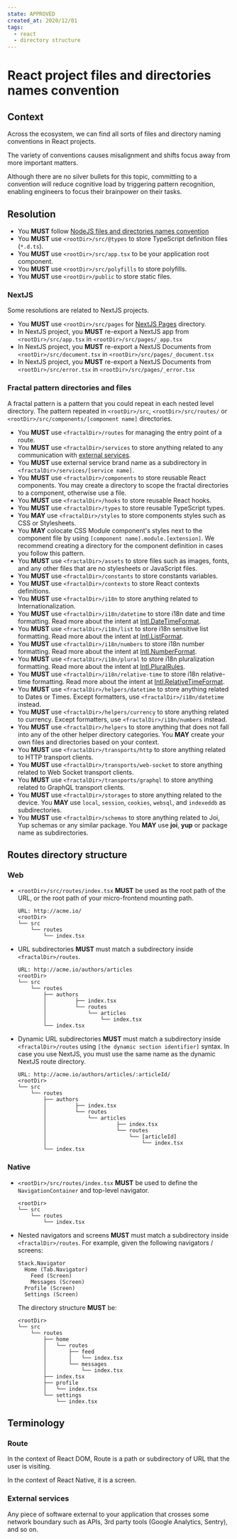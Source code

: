 ```yaml
---
state: APPROVED
created_at: 2020/12/01
tags:
  - react
  - directory structure
---
```


# React project files and directories names convention

## Context

Across the ecosystem, we can find all sorts of files and directory naming
conventions in React projects.

The variety of conventions causes misalignment and shifts focus away from more
important matters.

Although there are no silver bullets for this topic, committing to a convention
will reduce cognitive load by triggering pattern recognition, enabling engineers
to focus their brainpower on their tasks.

## Resolution

- You **MUST** follow [NodeJS files and directories names convention](../3122196229EADME.md)
- You **MUST** use `<rootDir>/src/@types` to store TypeScript definition files
  (`*.d.ts`).
- You **MUST** use `<rootDir>/src/app.tsx` to be your application root
  component.
- You **MUST** use `<rootDir>/src/polyfills` to store polyfills.
- You **MUST** use `<rootDir>/public` to store static files.

### NextJS

Some resolutions are related to NextJS projects.

- You **MUST** use `<rootDir>/src/pages` for [NextJS Pages](https://nextjs.org/docs/basic-features/pages)
  directory.
- In NextJS project, you **MUST** re-export a NextJS app from
  `<rootDir>/src/app.tsx` in `<rootDir>/src/pages/_app.tsx`
- In NextJS project, you **MUST** re-export a NextJS Documents from
  `<rootDir>/src/document.tsx` in `<rootDir>/src/pages/_document.tsx`
- In NextJS project, you **MUST** re-export a NextJS Documents from
  `<rootDir>/src/error.tsx` in `<rootDir>/src/pages/_error.tsx`

### Fractal pattern directories and files

A fractal pattern is a pattern that you could repeat in each nested level
directory. The pattern repeated in `<rootDir>/src`, `<rootDir>/src/routes/` or
`<rootDir>/src/components/[component name]` directories.

- You **MUST** use `<fractalDir>/routes` for managing the entry point of a
  route.
- You **MUST** use `<fractalDir>/services` to store anything
  related to any communication with [external services](#external-services).
- You **MUST** use external service brand name as a subdirectory in
  `<fractalDir>/services/[service name]`.
- You **MUST** use `<fractalDir>/components` to store reusable React
  components. You may create a directory to scope the fractal directories to
  a component, otherwise use a file.
- You **MUST** use `<fractalDir>/hooks` to store reusable React
  hooks.
- You **MUST** use `<fractalDir>/types` to store reusable TypeScript types.
- You **MAY** use `<fractalDir>/styles` to store components styles such as
  CSS or Stylesheets.
- You **MAY** colocate CSS Module component's styles next to the component
  file by using `[component name].module.[extension]`. We recommend creating
  a directory for the component definition in cases you follow this pattern.
- You **MUST** use `<fractalDir>/assets` to store files such as images, fonts,
  and any other files that are no stylesheets or JavaScript files.
- You **MUST** use `<fractalDir>/constants` to store constants variables.
- You **MUST** use `<fractalDir>/contexts` to store React contexts definitions.
- You **MUST** use `<fractalDir>/i18n` to store anything
  related to Internationalization.
- You **MUST** use `<fractalDir>/i18n/datetime` to store i18n date
  and time formatting. Read more about the intent at [Intl.DateTimeFormat](https://developer.mozilla.org/en-US/docs/Web/JavaScript/Reference/Global_Objects/Intl/DateTimeFormat).
- You **MUST** use `<fractalDir>/i18n/list` to store i18n sensitive
  list formatting. Read more about the intent at [Intl.ListFormat](https://developer.mozilla.org/en-US/docs/Web/JavaScript/Reference/Global_Objects/Intl/ListFormat).
- You **MUST** use `<fractalDir>/i18n/numbers` to store i18n number
  formatting. Read more about the intent at [Intl.NumberFormat](https://developer.mozilla.org/en-US/docs/Web/JavaScript/Reference/Global_Objects/Intl/NumberFormat).
- You **MUST** use `<fractalDir>/i18n/plural` to store i18n
  pluralization formatting. Read more about the intent at [Intl.PluralRules](https://developer.mozilla.org/en-US/docs/Web/JavaScript/Reference/Global_Objects/Intl/PluralRules).
- You **MUST** use `<fractalDir>/i18n/relative-time` to store i18n
  relative-time formatting. Read more about the intent at [Intl.RelativeTimeFormat](https://developer.mozilla.org/en-US/docs/Web/JavaScript/Reference/Global_Objects/Intl/RelativeTimeFormat).
- You **MUST** use `<fractalDir>/helpers/datetime` to store anything related
  to Dates or Times. Except formatters, use `<fractalDir>/i18n/datetime`
  instead.
- You **MUST** use `<fractalDir>/helpers/currency` to store anything related
  to currency. Except formatters, use `<fractalDir>/i18n/numbers`
  instead.
- You **MUST** use `<fractalDir>/helpers` to store anything that does not
  fall into any of the other helper directory categories. You **MAY** create
  your own files and directories based on your context.
- You **MUST** use `<fractalDir>/transports/http` to store anything
  related to HTTP transport clients.
- You **MUST** use `<fractalDir>/transports/web-socket` to store
  anything related to Web Socket transport clients.
- You **MUST** use `<fractalDir>/transports/graphql` to store
  anything related to GraphQL transport clients.
- You **MUST** use `<fractalDir>/storages` to store anything related to the
  device. You **MAY** use `local`, `session`, `cookies`, `websql`, and
  `indexeddb` as subdirectories.
- You **MUST** use `<fractalDir>/schemas` to store anything related to Joi, Yup
  schemas or any similar package. You **MAY** use **joi**, **yup** or
  package name as subdirectories.

## Routes directory structure

### Web

- `<rootDir>/src/routes/index.tsx` **MUST** be used as the root path
  of the URL, or the root path of your micro-frontend mounting path.

  ```text
  URL: http://acme.io/
  <rootDir>
  └── src
      └── routes
          └── index.tsx
  ```

- URL subdirectories **MUST** must match a subdirectory inside
  `<fractalDir>/routes`.

  ```text
  URL: http://acme.io/authors/articles
  <rootDir>
  └── src
      └── routes
          ├── authors
          │         ├── index.tsx
          │         └── routes
          │             └── articles
          │                 └── index.tsx
          └── index.tsx
  ```

- Dynamic URL subdirectories **MUST** must match a subdirectory inside
  `<fractalDir>/routes` using `[the dynamic section identifier]` syntax. In case
  you use NextJS, you must use the same name as the dynamic NextJS route
  directory.

  ```text
  URL: http://acme.io/authors/articles/:articleId/
  <rootDir>
  └── src
      └── routes
          ├── authors
          │         ├── index.tsx
          │         └── routes
          │             └── articles
          │                      ├── index.tsx
          │                      └── routes
          │                          └── [articleId]
          │                              └── index.tsx
          └── index.tsx
  ```

### Native

- `<rootDir>/src/routes/index.tsx` **MUST** be used to define the
  `NavigationContainer` and top-level navigator.

  ```text
  <rootDir>
  └── src
      └── routes
          └── index.tsx
  ```

- Nested navigators and screens **MUST** must match a subdirectory
  inside `<fractalDir>/routes`. For example, given the following navigators /
  screens:

  ```text
  Stack.Navigator
    Home (Tab.Navigator)
      Feed (Screen)
      Messages (Screen)
    Profile (Screen)
    Settings (Screen)
  ```

  The directory structure **MUST** be:

  ```text
  <rootDir>
  └── src
      └── routes
          ├── home
          │   └── routes
          │       ├── feed
          │       │   └── index.tsx
          │       └── messages
          │           └── index.tsx
          ├── index.tsx
          ├── profile
          │   └── index.tsx
          └── settings
              └── index.tsx
  ```

## Terminology

### Route

In the context of React DOM, Route is a path or subdirectory of URL that the
user is visiting.

In the context of React Native, it is a screen.

### External services

Any piece of software external to your application that crosses some network
boundary such as APIs, 3rd party tools (Google Analytics, Sentry), and so on.
